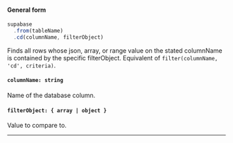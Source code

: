 
#### General form
<!-- prettier-ignore -->
```js {3} 
supabase
  .from(tableName)
  .cd(columnName, filterObject)
```

Finds all rows whose json, array, or range value on the stated columnName is contained by the specific filterObject. Equivalent of `filter(columnName, 'cd', criteria)`.

#### `columnName: string`
Name of the database column.

#### `filterObject: { array | object }`
Value to compare to.

---
